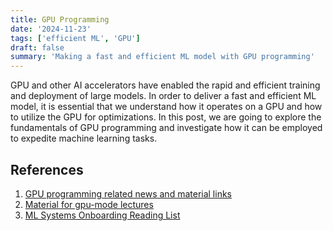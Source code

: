 ```yaml
---
title: GPU Programming
date: '2024-11-23'
tags: ['efficient ML', 'GPU']
draft: false
summary: 'Making a fast and efficient ML model with GPU programming'
---
```

GPU and other AI accelerators have enabled the rapid and efficient training and deployment of large models. In order to deliver a fast and efficient ML model, it is essential that we understand how it operates on a GPU and how to utilize the GPU for optimizations.
In this post, we are going to explore the fundamentals of GPU programming and investigate how it can be employed to expedite machine learning tasks.

## References
1. [GPU programming related news and material links](https://github.com/gpu-mode/resource-stream)
2. [Material for gpu-mode lectures](https://github.com/gpu-mode/lectures) 
3. [ML Systems Onboarding Reading List](https://github.com/gpu-mode/awesomeMLSys)